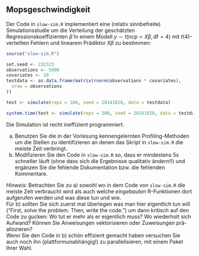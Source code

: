 ## Mopsgeschwindigkeit

Der Code in `slow-sim.R` implementiert eine (relativ sinnbefreite) Simulationsstudie um die Verteilung der geschätzten Regressionskoeffizienten $\hat\beta$ in einem Modell 
$y \sim t(\text{ncp}= X \beta, \text{df}=4)$ mit $t(4)$-verteilten Fehlern und
linearem Prädiktor $X \beta$ zu bestimmen:
```r
source("slow-sim.R")

set.seed <- 232323
observations <- 5000
covariates <- 10
testdata <- as.data.frame(matrix(rnorm(observations * covariates),
  nrow = observations
))

test <- simulate(reps = 100, seed = 20141028, data = testdata)

system.time(test <- simulate(reps = 100, seed = 20141028, data = testdata))
```
Die Simulation ist recht ineffizient programmiert.

a) Benutzen Sie die in der Vorlesung kennengelernten Profiling-Methoden um die Stellen zu identifizieren an denen das Skript in `slow-sim.R` die meiste Zeit verbringt. 
b) Modifizieren Sie den Code in `slow-sim.R` so, dass er mindestens 5x schneller läuft (ohne dass sich die Ergebnisse qualitativ ändern!!) und ergänzen Sie die fehlende Dokumentation bzw. die fehlenden Kommentare.

*Hinweis:* Betrachten Sie zu a) sowohl wo in dem Code von `slow-sim.R`  die meiste Zeit verbraucht wird als auch welche *eingebauten* R-Funktionen dort aufgerufen werden und was diese tun und wie.  
Für b) sollten Sie sich zuerst mal überlegen was man hier eigentlich tun will ("First, solve the problem. Then, write the code.") um dann kritisch auf den Code zu gucken: Wo tut er mehr als er eigentlich muss? Wo wiederholt sich Aufwand? Können Sie Anweisungen vektorisieren oder Zuweisungen prä-allozieren?  
Wenn Sie den Code in b) schön effizient gemacht haben versuchen Sie auch noch ihn (plattformunabhängig!) zu parallelisieren, mit einem Paket Ihrer Wahl.
